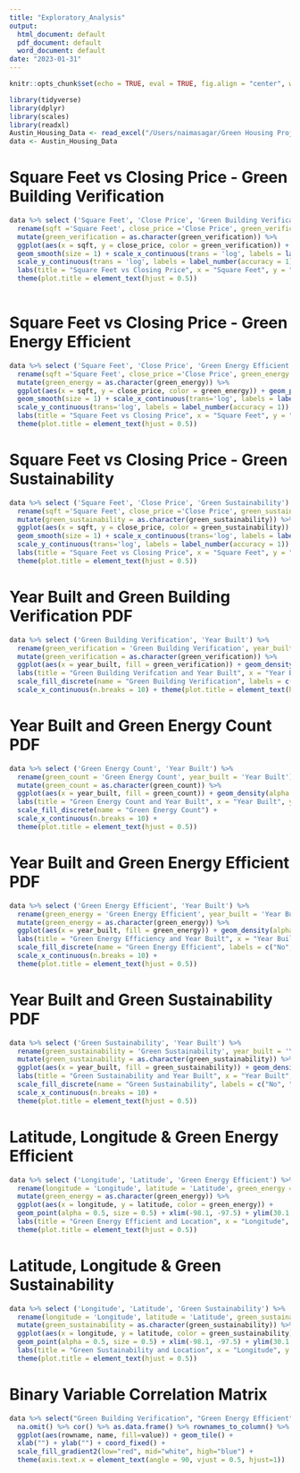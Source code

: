 ```yaml
---
title: "Exploratory_Analysis"
output:
  html_document: default
  pdf_document: default
  word_document: default
date: "2023-01-31"
---
```


```r

knitr::opts_chunk$set(echo = TRUE, eval = TRUE, fig.align = "center", warning = F, message = F, R.options=list(max.print=100))

```

```R

library(tidyverse)
library(dplyr)
library(scales)
library(readxl)
Austin_Housing_Data <- read_excel("/Users/naimasagar/Green Housing Project/Austin_Housing_Data.xlsx")
data <- Austin_Housing_Data

```

# Square Feet vs Closing Price - Green Building Verification

```r

data %>% select ('Square Feet', 'Close Price', 'Green Building Verification') %>%
  rename(sqft ='Square Feet', close_price ='Close Price', green_verification ='Green Building Verification') %>% 
  mutate(green_verification = as.character(green_verification)) %>%
  ggplot(aes(x = sqft, y = close_price, color = green_verification)) + geom_point(color ='black', alpha = 0.1, size = 0.1) +
  geom_smooth(size = 1) + scale_x_continuous(trans = 'log', labels = label_number(accuracy = 1)) + 
  scale_y_continuous(trans = 'log', labels = label_number(accuracy = 1)) + 
  labs(title = "Square Feet vs Closing Price", x = "Square Feet", y = "Close Price ($)", color = "Green Building Verification") + 
  theme(plot.title = element_text(hjust = 0.5)) 
  
```

# Square Feet vs Closing Price - Green Energy Efficient

```r

data %>% select ('Square Feet', 'Close Price', 'Green Energy Efficient') %>%
  rename(sqft ='Square Feet', close_price ='Close Price', green_energy ='Green Energy Efficient') %>% 
  mutate(green_energy = as.character(green_energy)) %>%
  ggplot(aes(x = sqft, y = close_price, color = green_energy)) + geom_point(color = 'black', alpha = 0.1, size = 0.1) + 
  geom_smooth(size = 1) + scale_x_continuous(trans='log', labels = label_number(accuracy = 1)) + 
  scale_y_continuous(trans='log', labels = label_number(accuracy = 1)) +
  labs(title = "Square Feet vs Closing Price", x = "Square Feet", y = "Close Price ($)", color = "Green Energy Efficient") +
  theme(plot.title = element_text(hjust = 0.5)) 

```

# Square Feet vs Closing Price - Green Sustainability

```r

data %>% select ('Square Feet', 'Close Price', 'Green Sustainability') %>%
  rename(sqft ='Square Feet', close_price ='Close Price', green_sustainability = 'Green Sustainability') %>% 
  mutate(green_sustainability = as.character(green_sustainability)) %>%
  ggplot(aes(x = sqft, y = close_price, color = green_sustainability)) + geom_point(color='black', alpha = 0.1, size = 0.1) +
  geom_smooth(size = 1) + scale_x_continuous(trans='log', labels = label_number(accuracy = 1)) + 
  scale_y_continuous(trans='log', labels = label_number(accuracy = 1)) +
  labs(title = "Square Feet vs Closing Price", x = "Square Feet", y = "Close Price ($)", color = "Green Sustainability") +
  theme(plot.title = element_text(hjust = 0.5)) 

```

# Year Built and Green Building Verification PDF

```r

data %>% select ('Green Building Verification', 'Year Built') %>%
  rename(green_verification = 'Green Building Verification', year_built = 'Year Built') %>%
  mutate(green_verification = as.character(green_verification)) %>%
  ggplot(aes(x = year_built, fill = green_verification)) + geom_density(alpha = 0.5) + 
  labs(title = "Green Building Verifcation and Year Built", x = "Year Built", y = "PDF") + 
  scale_fill_discrete(name = "Green Building Verification", labels = c("No", "Yes")) +
  scale_x_continuous(n.breaks = 10) + theme(plot.title = element_text(hjust = 0.5)) 

```

# Year Built and Green Energy Count PDF

```r

data %>% select ('Green Energy Count', 'Year Built') %>%
  rename(green_count = 'Green Energy Count', year_built = 'Year Built') %>%
  mutate(green_count = as.character(green_count)) %>%
  ggplot(aes(x = year_built, fill = green_count)) + geom_density(alpha = 0.5) + 
  labs(title = "Green Energy Count and Year Built", x = "Year Built", y = "PDF") +
  scale_fill_discrete(name = "Green Energy Count") + 
  scale_x_continuous(n.breaks = 10) +
  theme(plot.title = element_text(hjust = 0.5)) 

```

# Year Built and Green Energy Efficient PDF

```r

data %>% select ('Green Energy Efficient', 'Year Built') %>%
  rename(green_energy = 'Green Energy Efficient', year_built = 'Year Built') %>%
  mutate(green_energy = as.character(green_energy)) %>%
  ggplot(aes(x = year_built, fill = green_energy)) + geom_density(alpha = 0.5) + 
  labs(title = "Green Energy Efficiency and Year Built", x = "Year Built", y = "PDF") + 
  scale_fill_discrete(name = "Green Energy Efficient", labels = c("No", "Yes")) +
  scale_x_continuous(n.breaks = 10) +
  theme(plot.title = element_text(hjust = 0.5)) 

```

# Year Built and Green Sustainability PDF

```r

data %>% select ('Green Sustainability', 'Year Built') %>%
  rename(green_sustainability = 'Green Sustainability', year_built = 'Year Built') %>%
  mutate(green_sustainability = as.character(green_sustainability)) %>%
  ggplot(aes(x = year_built, fill = green_sustainability)) + geom_density(alpha = 0.5) + 
  labs(title = "Green Sustainability and Year Built", x = "Year Built", y = "PDF") + 
  scale_fill_discrete(name = "Green Sustainability", labels = c("No", "Yes")) +
  scale_x_continuous(n.breaks = 10) +
  theme(plot.title = element_text(hjust = 0.5)) 

```

# Latitude, Longitude & Green Energy Efficient

```r

data %>% select ('Longitude', 'Latitude', 'Green Energy Efficient') %>%
  rename(longitude = 'Longitude', latitude = 'Latitude', green_energy = 'Green Energy Efficient') %>%
  mutate(green_energy = as.character(green_energy)) %>%
  ggplot(aes(x = longitude, y = latitude, color = green_energy)) + 
  geom_point(alpha = 0.5, size = 0.5) + xlim(-98.1, -97.5) + ylim(30.1, 30.55) + 
  labs(title = "Green Energy Efficient and Location", x = "Longitude", y = "Latitude", color = "Green Energy Efficient") + 
  theme(plot.title = element_text(hjust = 0.5)) 

```

# Latitude, Longitude & Green Sustainability

```r

data %>% select ('Longitude', 'Latitude', 'Green Sustainability') %>%
  rename(longitude = 'Longitude', latitude = 'Latitude', green_sustainability = 'Green Sustainability') %>%
  mutate(green_sustainability = as.character(green_sustainability)) %>%
  ggplot(aes(x = longitude, y = latitude, color = green_sustainability)) + 
  geom_point(alpha = 0.5, size = 0.5) + xlim(-98.1, -97.5) + ylim(30.1, 30.55) + 
  labs(title = "Green Sustainability and Location", x = "Longitude", y = "Latitude", color = "Green Sustainability") +
  theme(plot.title = element_text(hjust = 0.5)) 

```

# Binary Variable Correlation Matrix

```r

data %>% select("Green Building Verification", "Green Energy Efficient", "Green Sustainability", "Accessibility Features", "Homeowner Association", "Occupant Type", "Patio & Porch Features", "Security Features") %>%
  na.omit() %>% cor() %>% as.data.frame() %>% rownames_to_column() %>% pivot_longer(-1) %>% 
  ggplot(aes(rowname, name, fill=value)) + geom_tile() +  
  xlab("") + ylab("") + coord_fixed() + 
  scale_fill_gradient2(low="red", mid="white", high="blue") + 
  theme(axis.text.x = element_text(angle = 90, vjust = 0.5, hjust=1))

```